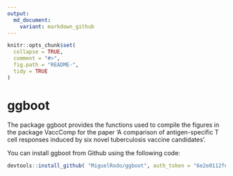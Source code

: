 ```yaml
---
output:
  md_document:
    variant: markdown_github
---
```


<!-- README.md is generated from README.Rmd. Please edit that file -->

```r
knitr::opts_chunk$set(
  collapse = TRUE,
  comment = "#>",
  fig.path = "README-", 
  tidy = TRUE
)
```

# ggboot

The package ggboot provides the functions used to compile the figures in the package VaccComp for the paper 'A comparison of antigen-specific T cell responses induced by six novel tuberculosis vaccine candidates'. 

You can install ggboot from Github using the following code:

```r
devtools::install_github( "MiguelRodo/ggboot", auth_token = "6e2e0112fec5ddeb63ef38c74ecb8618adecc700" )
```
